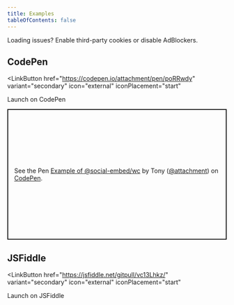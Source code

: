```yaml
---
title: Examples
tableOfContents: false
---
```


<Aside type="tip">
Loading issues? Enable third-party cookies or disable AdBlockers.
</Aside>

## CodePen

<LinkButton
  href="https://codepen.io/attachment/pen/poRRwdy"
  variant="secondary"
  icon="external"
  iconPlacement="start"
>
  Launch on CodePen
</LinkButton>

<p class="codepen" data-height="600" data-default-tab="html,result" data-slug-hash="poRRwdy" data-pen-title="Example of @social-embed/wc" data-preview="true" data-editable="true" data-user="attachment" style="height: 300px; box-sizing: border-box; display: flex; align-items: center; justify-content: center; border: 2px solid; margin: 1em 0; padding: 1em;">
  <span>See the Pen <a href="https://codepen.io/attachment/pen/poRRwdy">
  Example of @social-embed/wc</a> by Tony (<a href="https://codepen.io/attachment">@attachment</a>)
  on <a href="https://codepen.io">CodePen</a>.</span>
</p>
<script async src="https://public.codepenassets.com/embed/index.js"></script>

## JSFiddle

<LinkButton
  href="https://jsfiddle.net/gitpull/vc13Lhkz/"
  variant="secondary"
  icon="external"
  iconPlacement="start"
>
  Launch on JSFiddle
</LinkButton>

<script async src="//jsfiddle.net/gitpull/vc13Lhkz/embed/html,css,result/"></script>

